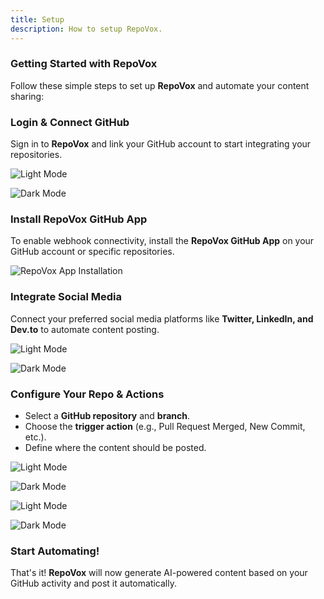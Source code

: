 ```yaml
---
title: Setup
description: How to setup RepoVox.
---
```

### Getting Started with RepoVox
Follow these simple steps to set up **RepoVox** and automate your content sharing:

<Steps>

### Login & Connect GitHub
Sign in to **RepoVox** and link your GitHub account to start integrating your repositories.
 
<img
  className="mt-4 overflow-hidden rounded-lg border block dark:hidden"
  src="/_static/docs/lite-repo-connect.png"
  alt="Light Mode"
/>

<img
  className="mt-4 overflow-hidden rounded-lg border hidden dark:block"
  src="/_static/docs/repo-connect.png"
  alt="Dark Mode"
/>

### Install RepoVox GitHub App
To enable webhook connectivity, install the **RepoVox GitHub App** on your GitHub account or specific repositories.
 
![RepoVox App Installation](/_static/docs/repovox-app-installation.gif)

### Integrate Social Media
Connect your preferred social media platforms like **Twitter, LinkedIn, and Dev.to** to automate content posting.

<img
  className="mt-4 overflow-hidden rounded-lg border block dark:hidden"
  src="/_static/docs/lite-integration-page.png"
  alt="Light Mode"
/>

<img
  className="mt-4 overflow-hidden rounded-lg border hidden dark:block"
  src="/_static/docs/integration-page.png"
  alt="Dark Mode"
/>

### Configure Your Repo & Actions
- Select a **GitHub repository** and **branch**.
- Choose the **trigger action** (e.g., Pull Request Merged, New Commit, etc.).
- Define where the content should be posted.

<img
  className="mt-4 overflow-hidden rounded-lg border block dark:hidden"
  src="/_static/docs/lite-repo-page.png"
  alt="Light Mode"
/>

<img
  className="mt-4 overflow-hidden rounded-lg border hidden dark:block"
  src="/_static/docs/repo-page.png"
  alt="Dark Mode"
/>


<img
  className="mt-4 overflow-hidden rounded-lg border block dark:hidden"
  src="/_static/docs/lite-git-integration-page.png"
  alt="Light Mode"
/>

<img
  className="mt-4 overflow-hidden rounded-lg border hidden dark:block"
  src="/_static/docs/git-integration-page.png"
  alt="Dark Mode"
/>


### Start Automating!
That's it! **RepoVox** will now generate AI-powered content based on your GitHub activity and post it automatically.

</Steps>
